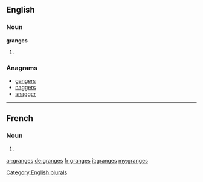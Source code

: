 ==English==

===Noun===
'''granges'''

# {{plural of|grange}}

===Anagrams===
* [[gangers#English|gangers]]
* [[naggers#English|naggers]]
* [[snagger#English|snagger]]

[[Category:English plurals]]
----
==French==

===Noun===
{{infl|fr|plural}} {{f|p}}

# {{plural of|grange|lang=fr}}

[[ar:granges]]
[[de:granges]]
[[fr:granges]]
[[it:granges]]
[[my:granges]]